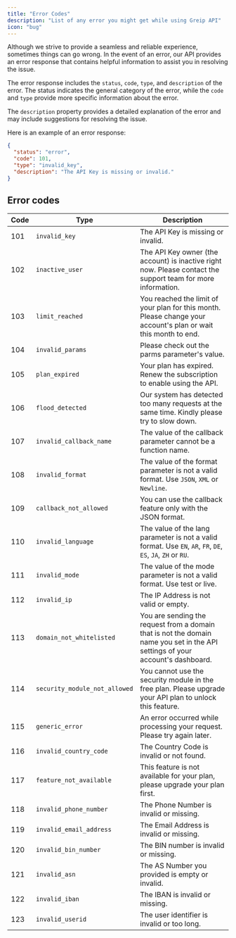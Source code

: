 ```yaml
---
title: "Error Codes"
description: "List of any error you might get while using Greip API"
icon: "bug"
---
```


Although we strive to provide a seamless and reliable experience, sometimes things can go wrong. In the event of an error, our API provides an error response that contains helpful information to assist you in resolving the issue.

The error response includes the `status`, `code`, `type`, and `description` of the error. The status indicates the general category of the error, while the `code` and `type` provide more specific information about the error.

The `description` property provides a detailed explanation of the error and may include suggestions for resolving the issue.

Here is an example of an error response:

```json
{
  "status": "error",
  "code": 101,
  "type": "invalid_key",
  "description": "The API Key is missing or invalid."
}
```

## Error codes

| Code | Type                          | Description                                                                                                                    |
| ---- | ----------------------------- | ------------------------------------------------------------------------------------------------------------------------------ |
| 101  | `invalid_key`                 | The API Key is missing or invalid.                                                                                             |
| 102  | `inactive_user`               | The API Key owner (the account) is inactive right now. Please contact the support team for more information.                   |
| 103  | `limit_reached`               | You reached the limit of your plan for this month. Please change your account's plan or wait this month to end.                |
| 104  | `invalid_params`              | Please check out the parms parameter's value.                                                                                  |
| 105  | `plan_expired`                | Your plan has expired. Renew the subscription to enable using the API.                                                         |
| 106  | `flood_detected`              | Our system has detected too many requests at the same time. Kindly please try to slow down.                                    |
| 107  | `invalid_callback_name`       | The value of the callback parameter cannot be a function name.                                                                 |
| 108  | `invalid_format`              | The value of the format parameter is not a valid format. Use `JSON`, `XML` or `Newline`.                                       |
| 109  | `callback_not_allowed`        | You can use the callback feature only with the JSON format.                                                                    |
| 110  | `invalid_language`            | The value of the lang parameter is not a valid format. Use `EN`, `AR`, `FR`, `DE`, `ES`, `JA`, `ZH` or `RU`.                   |
| 111  | `invalid_mode`                | The value of the mode parameter is not a valid format. Use test or live.                                                       |
| 112  | `invalid_ip`                  | The IP Address is not valid or empty.                                                                                          |
| 113  | `domain_not_whitelisted`      | You are sending the request from a domain that is not the domain name you set in the API settings of your account's dashboard. |
| 114  | `security_module_not_allowed` | You cannot use the security module in the free plan. Please upgrade your API plan to unlock this feature.                      |
| 115  | `generic_error`               | An error occurred while processing your request. Please try again later.                                                       |
| 116  | `invalid_country_code`        | The Country Code is invalid or not found.                                                                                      |
| 117  | `feature_not_available`       | This feature is not available for your plan, please upgrade your plan first.                                                   |
| 118  | `invalid_phone_number`        | The Phone Number is invalid or missing.                                                                                        |
| 119  | `invalid_email_address`       | The Email Address is invalid or missing.                                                                                       |
| 120  | `invalid_bin_number`          | The BIN number is invalid or missing.                                                                                          |
| 121  | `invalid_asn`                 | The AS Number you provided is empty or invalid.                                                                                |
| 122  | `invalid_iban`                | The IBAN is invalid or missing.                                                                                                |
| 123  | `invalid_userid`              | The user identifier is invalid or too long.                                                                                    |
